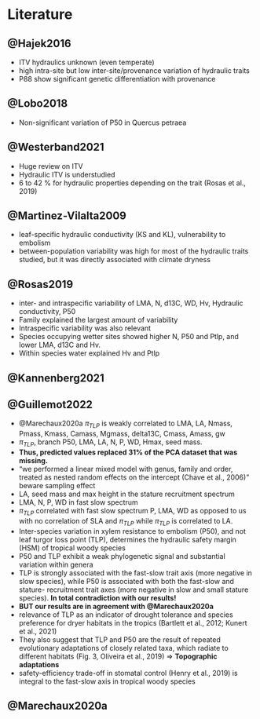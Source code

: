 # Literature

## @Hajek2016

* ITV hydraulics unknown (even temperate)
* high intra-site but low inter-site/provenance variation of hydraulic traits
* P88 show significant genetic differentiation with provenance

## @Lobo2018

* Non-significant variation of P50 in Quercus petraea

## @Westerband2021

* Huge review on ITV
* Hydraulic ITV is understudied
* 6 to 42 % for hydraulic properties depending on the trait (Rosas et al., 2019)

## @Martinez-Vilalta2009

* leaf-specific hydraulic conductivity (KS and KL), vulnerability to embolism
* between-population variability was high for most of the hydraulic traits studied, but it was directly associated with climate dryness

## @Rosas2019

* inter- and intraspecific variability of LMA, N, d13C, WD, Hv, Hydraulic conductivity, P50
* Family explained the largest amount of variability 
* Intraspecific variability was also relevant
* Species occupying wetter sites showed higher N, P50 and Ptlp, and lower LMA, d13C and Hv. 
* Within species water explained Hv and Ptlp

## @Kannenberg2021

## @Guillemot2022

* @Marechaux2020a $\pi_{TLP}$ is weakly correlated to LMA, LA, Nmass, Pmass, Kmass, Camass, Mgmass, delta13C, Cmass, Amass, gw
* $\pi_{TLP}$, branch P50, LMA, LA, N, P, WD, Hmax, seed mass.
* **Thus, predicted values replaced 31% of the PCA dataset that was missing.**
* "we performed a linear mixed model with genus, family and order, treated as nested random effects on the intercept (Chave et al., 2006)" beware sampling effect
* LA, seed mass and max height in the stature recruitment spectrum
* LMA, N, P, WD in fast slow spectrum
* $\pi_{TLP}$ correlated with fast slow spectrum P, LMA, WD as opposed to us with no correlation of SLA and $\pi_{TLP}$ while $\pi_{TLP}$ is correlated to LA.
* Inter-species variation in xylem resistance to embolism (P50), and not leaf turgor loss point (TLP), determines the hydraulic safety margin (HSM) of tropical woody species
* P50 and TLP exhibit a weak phylogenetic signal and substantial variation within genera
* TLP is strongly associated with the fast-slow trait axis (more negative in slow species), while P50 is associated with both the fast-slow and stature- recruitment trait axes (more negative in slow and small stature species). **In total contradiction with our results!**
* **BUT our results are in agreement with @Marechaux2020a**
* relevance of TLP as an indicator of drought tolerance and species preference for dryer habitats in the tropics (Bartlett et al., 2012; Kunert et al., 2021)
* They also suggest that TLP and P50 are the result of repeated evolutionary adaptations of closely related taxa, which radiate to different habitats (Fig. 3, Oliveira et al., 2019) => **Topographic adaptations**
* safety-efficiency trade-off in stomatal control (Henry et al., 2019) is integral to the fast-slow axis in tropical woody species


## @Marechaux2020a
